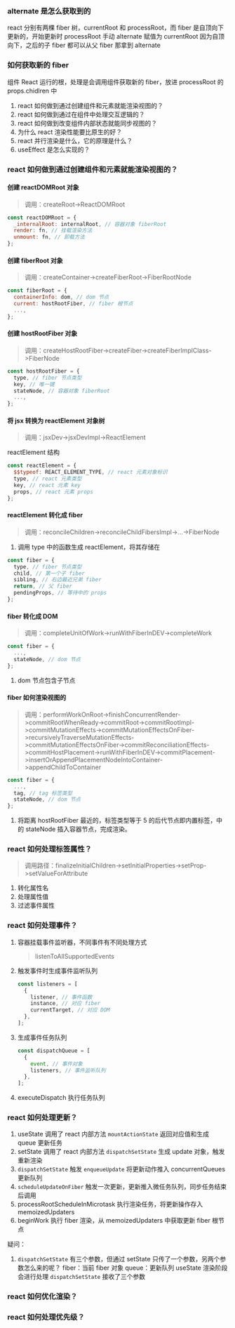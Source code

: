 ### alternate 是怎么获取到的

react 分别有两棵 fiber 树，currentRoot 和 processRoot，而 fiber 是自顶向下更新的，开始更新时 processRoot 手动 alternate 赋值为 currentRoot
因为自顶向下，之后的子 fiber 都可以从父 fiber 那拿到 alternate

### 如何获取新的 fiber

组件 React 运行的根，处理是会调用组件获取新的 fiber，放进 processRoot 的 props.chidlren 中

1. react 如何做到通过创建组件和元素就能渲染视图的？
2. react 如何做到通过在组件中处理交互逻辑的？
3. react 如何做到改变组件内部状态就能同步视图的？
4. 为什么 react 渲染性能要比原生的好？
5. react 并行渲染是什么，它的原理是什么？
6. useEffect 是怎么实现的？

### react 如何做到通过创建组件和元素就能渲染视图的？

#### 创建 reactDOMRoot 对象

> 调用：createRoot->ReactDOMRoot

```js
const reactDOMRoot = {
  _internalRoot: internalRoot, // 容器对象 fiberRoot
  render: fn, // 挂载渲染方法
  unmount: fn, // 卸载方法
};
```

#### 创建 fiberRoot 对象

> 调用：createContainer->createFiberRoot->FiberRootNode

```js
const fiberRoot = {
  containerInfo: dom, // dom 节点
  current: hostRootFiber, // fiber 根节点
  ...,
};
```

#### 创建 hostRootFiber 对象

> 调用：createHostRootFiber->createFiber->createFiberImplClass->FiberNode

```js
const hostRootFiber = {
  type, // fiber 节点类型
  key, // 唯一键
  stateNode, // 容器对象 fiberRoot
  ...,
};
```

#### 将 jsx 转换为 reactElement 对象树

> 调用：jsxDev->jsxDevImpl->ReactElement

reactElement 结构

```js
const reactElement = {
  $$typeof: REACT_ELEMENT_TYPE, // react 元素对象标识
  type, // react 元素类型
  key, // react 元素 key
  props, // react 元素 props
};
```

#### reactElement 转化成 fiber

> 调用：reconcileChildren->reconcileChildFibersImpl->...->FiberNode

1. 调用 type 中的函数生成 reactElement，将其存储在

```js
const fiber = {
  type, // fiber 节点类型
  child, // 第一个子 fiber
  sibling, // 右边最近兄弟 fiber
  return, // 父 fiber
  pendingProps, // 等待中的 props
};
```

#### fiber 转化成 DOM

> 调用：completeUnitOfWork->runWithFiberInDEV->completeWork

```js
const fiber = {
  ...,
  stateNode, // dom 节点
};
```

1. dom 节点包含子节点

#### fiber 如何渲染视图的

> 调用：performWorkOnRoot->finishConcurrentRender->commitRootWhenReady->commitRoot->commitRootImpl->commitMutationEffects->commitMutationEffectsOnFiber->recursivelyTraverseMutationEffects->commitMutationEffectsOnFiber->commitReconciliationEffects->commitHostPlacement->runWithFiberInDEV->commitPlacement->insertOrAppendPlacementNodeIntoContainer->appendChildToContainer

```js
const fiber = {
  ...,
  tag, // tag 标签类型
  stateNode, // dom 节点
};
```

1. 将距离 hostRootFiber 最近的，标签类型等于 5 的后代节点即内置标签，中的 stateNode 插入容器节点，完成渲染。

### react 如何处理标签属性？

> 调用路径：finalizeInitialChildren->setInitialProperties->setProp->setValueForAttribute

1. 转化属性名
2. 处理属性值
3. 过滤事件属性

### react 如何处理事件？

1. 容器挂载事件监听器，不同事件有不同处理方式
   > listenToAllSupportedEvents
2. 触发事件时生成事件监听队列
   ```js
   const listeners = [
     {
       listener, // 事件函数
       instance, // 对应 fiber
       currentTarget, // 对应 DOM
     },
   ];
   ```
3. 生成事件任务队列
   ```js
   const dispatchQueue = [
     {
       event, // 事件对象
       listeners, // 事件监听队列
     },
   ];
   ```
4. executeDispatch 执行任务队列

### react 如何处理更新？

1. useState 调用了 react 内部方法 `mountActionState` 返回对应值和生成 queue 更新任务
2. setState 调用了 react 内部方法 `dispatchSetState` 生成 update 对象，触发重新渲染
3. `dispatchSetState` 触发 `enqueueUpdate` 将更新动作推入 concurrentQueues 更新队列
4. `scheduleUpdateOnFiber` 触发一次更新，更新推入微任务队列，同步任务结束后调用
5. processRootScheduleInMicrotask 执行渲染任务，将更新操作存入 memoizedUpdaters
6. beginWork 执行 fiber 渲染，从 memoizedUpdaters 中获取更新 fiber 根节点

疑问：

1. `dispatchSetState` 有三个参数，但通过 setState 只传了一个参数，另两个参数怎么来的呢？
   fiber：当前 fiber 对象
   queue：更新队列
   useState 渲染阶段会进行处理 `dispatchSetState` 接收了三个参数

### react 如何优化渲染？

### react 如何处理优先级？
